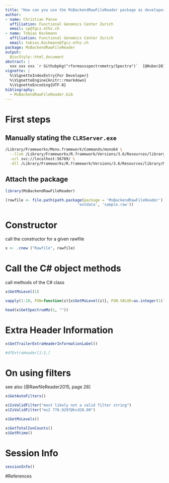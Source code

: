 ```yaml
---
title: "How can you use the MsBackendRawFileReader package as developer?"
author:
- name: Christian Panse
  affiliation: Functional Genomics Center Zurich
  email: cp@fgcz.ethz.ch
- name: Tobias Kockmann
  affiliation: Functional Genomics Center Zurich
  email: tobias.Kockmann@fgcz.ethz.ch
package: MsBackendRawFileReader
output:
  BiocStyle::html_document
abstract: |
  xxx xxx xxx `r Githubpkg("rformassspectrometry/Spectra")`  [@Huber2015, @Trachsel2018]
vignette: |
  %\VignetteIndexEntry{For Developer}
  %\VignetteEngine{knitr::rmarkdown}
  %\VignetteEncoding{UTF-8}
bibliography:
  - MsBackendRawFileReader.bib
---
```



# First steps

## Manually stating the `CLRServer.exe`

```bash
/Library/Frameworks/Mono.framework/Commands/mono64 \
  --llvm /Library/Frameworks/R.framework/Versions/3.6/Resources/library/rDotNet/server/bin/Debug/CLRServer.exe \
  -url svc://localhost:56789/ \
  -dll /Library/Frameworks/R.framework/Versions/3.6/Resources/library/MsBackendRawFileReader/exec/MsBackendRawFileReader.dll
```


## Attach the package

```r
library(MsBackendRawFileReader)

(rawfile <- file.path(path.package(package = 'MsBackendRawFileReader'),
                                'extdata', 'sample.raw'))
```



# Constructor

call the constructor for a given rawfile
```r
x <- .cnew ("Rawfile", rawfile)
```

# Call the C# object methods

call methods of the C# class
```r
x$GetMsLevel(1)

vapply(1:10, FUN=function(z){x$GetMsLevel(z)}, FUN.VALUE=as.integer(1))

head(x$GetSpectrumMz(1, ""))

```

# Extra Header Information

```r
x$GetTrailerExtraHeaderInformationLabel()
```

```r
#dfExtraHeader[1:3,]
```

# On using filters

see also [@RawfileReader2015, page 28]

```r
x$GetAutoFilters()

x$IsValidFilter("most likely not a valid filter string")
x$IsValidFilter("ms2 776.9297@hcd28.00")
```

```r
x$GetMsLevels()

x$GetTotalIonCounts()
x$GetRtime()

```
# Session Info

```r
sessionInfo()
```

#References




